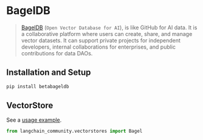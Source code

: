# BagelDB

> [BagelDB](https://www.bageldb.ai/) (`Open Vector Database for AI`), is like GitHub for AI data.
It is a collaborative platform where users can create,
share, and manage vector datasets. It can support private projects for independent developers,
internal collaborations for enterprises, and public contributions for data DAOs.

## Installation and Setup

```bash
pip install betabageldb
```


## VectorStore

See a [usage example](/oss/integrations/vectorstores/bageldb).

```python
from langchain_community.vectorstores import Bagel
```
